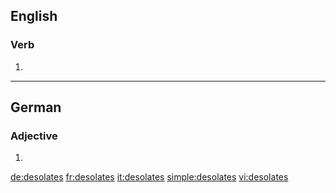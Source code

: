 ==English==

===Verb===
{{head|en|verb form}}

# {{en-third-person singular of|desolate}}

----

==German==

===Adjective===
{{head|de|adjective form}}

# {{de-inflected form of|desolat}}

[[de:desolates]]
[[fr:desolates]]
[[it:desolates]]
[[simple:desolates]]
[[vi:desolates]]